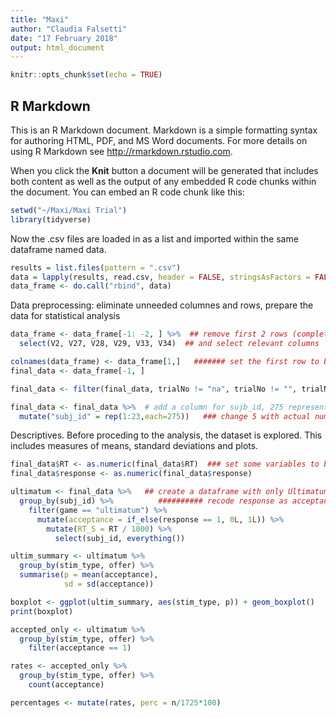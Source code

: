 ```yaml
---
title: "Maxi"
author: "Claudia Falsetti"
date: "17 February 2018"
output: html_document
---
```


```r
knitr::opts_chunk$set(echo = TRUE)
```

## R Markdown

This is an R Markdown document. Markdown is a simple formatting syntax for authoring HTML, PDF, and MS Word documents. For more details on using R Markdown see <http://rmarkdown.rstudio.com>.

When you click the **Knit** button a document will be generated that includes both content as well as the output of any embedded R code chunks within the document. You can embed an R code chunk like this:

```r
setwd("~/Maxi/Maxi Trial") 
library(tidyverse)
```

Now the .csv files are loaded in as a list and imported within the same dataframe named data. 

```r
results = list.files(pattern = ".csv")
data = lapply(results, read.csv, header = FALSE, stringsAsFactors = FALSE)
data_frame <- do.call("rbind", data)

```


Data preprocessing: eliminate unneeded columnes and rows, prepare the data for statistical analysis 
```r

data_frame <- data_frame[-1: -2, ] %>%  ## remove first 2 rows (completion code) 
  select(V2, V27, V28, V29, V33, V34)  ## and select relevant columns

colnames(data_frame) <- data_frame[1,]   ####### set the first row to be the header of the data frame 
final_data <- data_frame[-1, ] 

final_data <- filter(final_data, trialNo != "na", trialNo != "", trialNo != "trialNo") 

final_data <- final_data %>%  # add a column for sujb_id, 275 represents n° of trials per participant
  mutate("subj_id" = rep(1:23,each=275))   ### change 5 with actual number of participants

```

Descriptives. 
Before proceding to the analysis, the dataset is explored. 
This includes measures of means, standard deviations and plots. 

```r

final_data$RT <- as.numeric(final_data$RT)  ### set some variables to be as.numeric for future things
final_data$response <- as.numeric(final_data$response)

ultimatum <- final_data %>%   ## create a dataframe with only UltimatumGame results 
  group_by(subj_id) %>%          ########## recode response as acceptance -> accepted=1, rejected = 0
    filter(game == "ultimatum") %>% 
      mutate(acceptance = if_else(response == 1, 0L, 1L)) %>% 
        mutate(RT_S = RT / 1000) %>%
          select(subj_id, everything())

ultim_summary <- ultimatum %>%
  group_by(stim_type, offer) %>%
  summarise(p = mean(acceptance),
            sd = sd(acceptance))

boxplot <- ggplot(ultim_summary, aes(stim_type, p)) + geom_boxplot()      #### boxplots not considering offers 
print(boxplot)

accepted_only <- ultimatum %>%
  group_by(stim_type, offer) %>%
    filter(acceptance == 1) 

rates <- accepted_only %>%
  group_by(stim_type, offer) %>%
    count(acceptance)

percentages <- mutate(rates, perc = n/1725*100)

```
